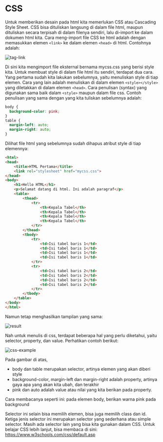 
# CSS

Untuk memberikan desain pada html kita memerlukan CSS atau Cascading Style Sheet. CSS bisa dituliskan langsung di dalam file html, maupun dituliskan secara terpisah di dalam filenya sendiri, lalu di-import ke dalam dokumen html kita. Cara meng-import file CSS ke html adalah dengan memasukkan elemen `<link>` ke dalam elemen `<head>` di html. Contohnya adalah:

![tag-link](/css/1.png)

Di sini kita mengimport file eksternal bernama mycss.css yang berisi style kita. Untuk membuat style di dalam file html itu sendiri, terdapat dua cara. Yang pertama sudah kita lakukan sebelumnya, yaitu menuliskan style di tiap elemen. Cara yang lain adalah menuliskan di dalam elemen `<style></style>` yang diletakkan di dalam elemen `<head>`. Cara penulisan (syntax) yang digunakan sama baik dalam `<style>` maupun dalam file css. Contoh penulisan yang sama dengan yang kita tuliskan sebelumnya adalah:

```css
body {
  background-color: pink;
}
table {
  margin-left: auto;
  margin-right: auto;
}
```

Dilihat file html yang sebelumnya sudah dihapus atribut style di tiap elemennya:

```html
<html>
<head>
    <title>HTML Pertama</title>
    <link rel="stylesheet" href="mycss.css">
</head>
<body>
    <h1>Hello HTML</h1>
    <p>Selamat datang di html. Ini adalah paragraf</p>
    <table>
        <thead>
            <tr>
                <th>Kepala Tabel</th>
                <th>Kepala Tabel</th>
                <th>Kepala Tabel</th>
                <th>Kepala Tabel</th>
            </tr>
        </thead>
        <tbody>
            <tr>
                <td>Isi tabel baris 1</td>
                <td>Isi tabel baris 1</td>
                <td>Isi tabel baris 1</td>
                <td>Isi tabel baris 1</td>
            </tr>
            <tr>
                <td>Isi tabel baris 2</td>
                <td>Isi tabel baris 2</td>
                <td>Isi tabel baris 2</td>
                <td>Isi tabel baris 2</td>
            </tr>
        </tbody>
    </table>
</body>
</html>
```

Namun tetap menghasilkan tampilan yang sama:

![result](/css/4.png)

Nah untuk menulis di css, terdapat beberapa hal yang perlu diketahui, yaitu selector, property, dan value. Perhatikan contoh berikut:

![css-example](/css/5.png)

Pada gambar di atas,

- body dan table merupakan selector, artinya elemen yang akan diberi style
- background-color, margin-left dan margin-right adalah property, artinya gaya apa yang akan kita ubah, dan terakhir
- pink dan auto adalah value atau nilai yang kita berikan pada property.

Cara membacanya seperti ini: pada elemen body, berikan warna pink pada background

Selector ini selain bisa memilih elemen, bisa juga memilih class dan id. Ketiga jenis selector ini merupakan selector yang sederhana atau simple selector. Masih ada selector lain yang bisa kita gunakan dalam CSS. Untuk belajar CSS lebih lanjut, bisa membaca di sini: https://www.w3schools.com/css/default.asp
